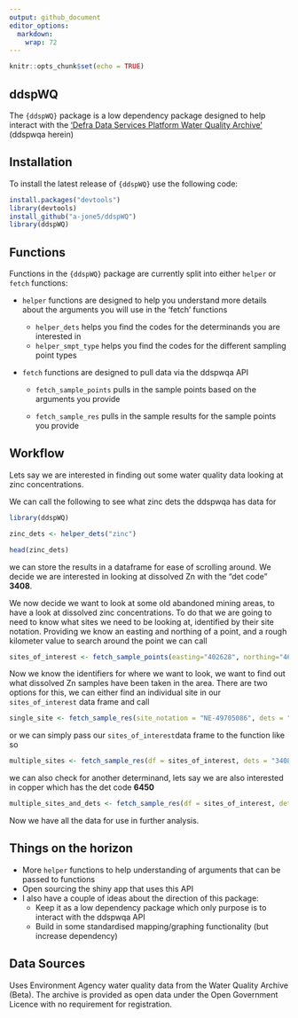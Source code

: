 ```yaml
---
output: github_document
editor_options: 
  markdown: 
    wrap: 72
---
```


```r
knitr::opts_chunk$set(echo = TRUE)
```

## ddspWQ

The `{ddspWQ}` package is a low dependency package designed to help
interact with the ['Defra Data Services Platform Water Quality
Archive'](https://environment.data.gov.uk/water-quality/view/doc/reference)
(ddspwqa herein)

## Installation

To install the latest release of `{ddspWQ}` use the following code:

``` r
install.packages("devtools")
library(devtools)
install_github("a-jone5/ddspWQ")
library(ddspWQ)
```

## Functions

Functions in the `{ddspWQ}` package are currently split into either
`helper` or `fetch` functions:

-   `helper` functions are designed to help you understand more details
    about the arguments you will use in the 'fetch' functions

    -   `helper_dets` helps you find the codes for the determinands you
        are interested in
    -   `helper_smpt_type` helps you find the codes for the different
        sampling point types

-   `fetch` functions are designed to pull data via the ddspwqa API

    -   `fetch_sample_points` pulls in the sample points based on the
        arguments you provide

    -   `fetch_sample_res` pulls in the sample results for the sample
        points you provide

## Workflow

Lets say we are interested in finding out some water quality data
looking at zinc concentrations.

We can call the following to see what zinc dets the ddspwqa has data for

```r
library(ddspWQ)

zinc_dets <- helper_dets("zinc")

head(zinc_dets)

```

we can store the results in a dataframe for ease of scrolling around. We
decide we are interested in looking at dissolved Zn with the "det code"
**3408**.

We now decide we want to look at some old abandoned mining areas, to
have a look at dissolved zinc concentrations. To do that we are going to
need to know what sites we need to be looking at, identified by their
site notation. Providing we know an easting and northing of a point, and
a rough kilometer value to search around the point we can call

```r

sites_of_interest <- fetch_sample_points(easting="402628", northing="463188", distance = 2)

```

Now we know the identifiers for where we want to look, we want to find
out what dissolved Zn samples have been taken in the area. There are two
options for this, we can either find an individual site in our
`sites_of_interest` data frame and call

```r

single_site <- fetch_sample_res(site_notation = "NE-49705086", dets = "3408")

```

or we can simply pass our `sites_of_interest`data frame to the function
like so

```r

multiple_sites <- fetch_sample_res(df = sites_of_interest, dets = "3408")

```

we can also check for another determinand, lets say we are also
interested in copper which has the det code **6450**

```r

multiple_sites_and_dets <- fetch_sample_res(df = sites_of_interest, dets = c("3408","6450"))

```

Now we have all the data for use in further analysis.

## Things on the horizon

-   More `helper` functions to help understanding of arguments that can
    be passed to functions
-   Open sourcing the shiny app that uses this API
-   I also have a couple of ideas about the direction of this package:
    -   Keep it as a low dependency package which only purpose is to
        interact with the ddspwqa API
    -   Build in some standardised mapping/graphing functionality (but
        increase dependency)

## Data Sources

Uses Environment Agency water quality data from the Water Quality
Archive (Beta). The archive is provided as open data under the Open
Government Licence with no requirement for registration.
